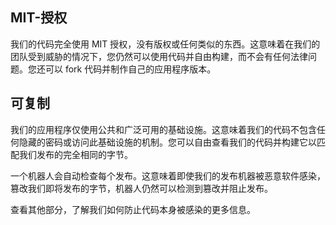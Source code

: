 ## MIT-授权

<div className="h-2"/>

我们的代码完全使用 MIT 授权，没有版权或任何类似的东西。这意味着在我们的团队受到威胁的情况下，您仍然可以使用代码并自由构建，而不会有任何法律问题。您还可以 fork 代码并制作自己的应用程序版本。

<div className="h-4"/>

## 可复制

<div className="h-2"/>

我们的应用程序仅使用公共和广泛可用的基础设施。这意味着我们的代码不包含任何隐藏的密码或访问此基础设施的机制。您可以自由查看我们的代码并构建它以匹配我们发布的完全相同的字节。

<div className="h-2"/>

一个机器人会自动检查每个发布。这意味着即使我们的发布机器被恶意软件感染，篡改我们即将发布的字节，机器人仍然可以检测到篡改并阻止发布。

<div className="h-2"/>

查看其他部分，了解我们如何防止代码本身被感染的更多信息。

